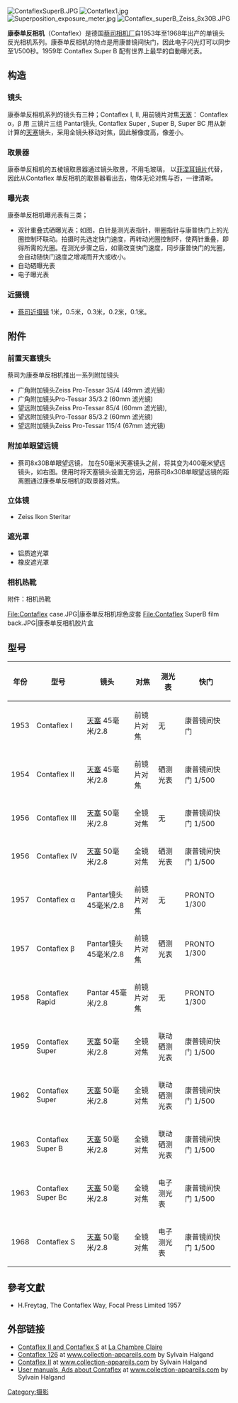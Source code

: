 [[File:ContaflexSuperB.JPG|thumb]]
[[File:Contaflex1.jpg|thumb]]
[[File:Superposition_exposure_meter.jpg|thumb]]
[[File:Contaflex_superB_Zeiss_8x30B.JPG|thumb]]

'''康泰单反相机'''（Contaflex）是德国[[蔡司相机厂|蔡司相机厂]]自1953年至1968年出产的单镜头反光相机系列。康泰单反相机的特点是用康普镜间快门，因此电子闪光灯可以同步至1/500秒。1959年 Contaflex Super B 配有世界上最早的自動曝光表。

==构造==
===镜头===
康泰单反相机系列的镜头有三种；Contaflex I, II, 用前镜片对焦[[天塞|天塞]]： Contaflex α，β 用 三镜片三组 Pantar镜头,  Contaflex Super ,  Super B, Super BC 用从新计算的[[天塞|天塞]]镜头，采用全镜头移动对焦，因此解像度高，像差小。

===取景器===
康泰单反相机的五棱镜取景器通过镜头取景，不用毛玻璃， 以[[菲涅耳镜片|菲涅耳镜片]]代替，因此从Contaflex 单反相机的取景器看出去，物体无论对焦与否，一律清晰。

===曝光表===
康泰单反相机曝光表有三类；
*双针重叠式硒曝光表；如图，白针是测光表指针，带圈指针与康普快门上的光圈控制环联动。拍摄时先选定快门速度，再转动光圈控制环，使两针重叠，即得所需的光圈。在测光步骤之后，如需改变快门速度，同步康普快门的光圈，会自动随快门速度之增减而开大或收小。
*自动硒曝光表
*电子曝光表
===近摄镜===
*[[蔡司|蔡司]][[近摄镜|近摄镜]]  1米，0.5米，0.3米，0.2米，0.1米。
==附件==

===前置天塞镜头===
蔡司为康泰单反相机推出一系列附加镜头
*广角附加镜头Zeiss Pro-Tessar 35/4 (49mm 滤光镜)
*广角附加镜头Pro-Tessar 35/3.2 (60mm 滤光镜) 
*望远附加镜头Zeiss Pro-Tessar 85/4 (60mm 滤光镜), 
*望远附加镜头Pro-Tessar 85/3.2 (60mm 滤光镜) 
*望远附加镜头Zeiss Pro-Tessar 115/4 (67mm 滤光镜)

===附加单眼望远镜===
*蔡司8x30B单眼望远镜， 加在50毫米天塞镜头之前，将其变为400毫米望远镜头，如右图。使用时将天塞镜头设置无穷远，用蔡司8x30B单眼望远镜的距离圈通过康泰单反相机的取景器对焦。
===立体镜===
*Zeiss Ikon Steritar
===遮光罩===
*铝质遮光罩
*橡皮遮光罩
===相机热靴===
附件：相机热靴
<gallery>
File:Contaflex case.JPG|康泰单反相机棕色皮套
File:Contaflex SuperB film back.JPG|康泰单反相机胶片盒
</gallery>

==型号==
{| border="0" width="900" align="center" style="border: 5px solid #999; background-color:#FFFFFF"
|-align="center" bgcolor="#CCCCCC"
! 年份
! 型号
! 镜头
! 对焦
! 测光表
! 快门
|-----
| 1953
| Contaflex I
| [[天塞|天塞]] 45毫米/2.8
| 前镜片对焦
| 无
| 康普镜间快门
|-----bgcolor="#EFEFEF"
| 1954
| Contaflex II
| [[天塞|天塞]] 45毫米/2.8
| 前镜片对焦
| 硒测光表
| 康普镜间快门 1/500
|-----
| 1956
| Contaflex III
| [[天塞|天塞]] 50毫米/2.8
| 全镜对焦
| 无
| 康普镜间快门 1/500
|-----bgcolor="#EFEFEF"
| 1956
| Contaflex IV
| [[天塞|天塞]] 50毫米/2.8
| 全镜对焦
| 硒测光表
| 康普镜间快门 1/500
|-----
| 1957
| Contaflex α
| Pantar镜头 45毫米/2.8
| 前镜片对焦
| 无
| PRONTO   1/300
|-----bgcolor="#EFEFEF"
| 1957
| Contaflex β
| Pantar镜头 45毫米/2.8
| 前镜片对焦
| 硒测光表
| PRONTO   1/300
|-----bgcolor="#EFEFEF"
| 1958
| Contaflex Rapid
| Pantar 45毫米/2.8
| 前镜片对焦
| 无
| PRONTO   1/300
|-----
| 1959
| Contaflex Super
| [[天塞|天塞]] 50毫米/2.8
| 全镜对焦
| 联动硒测光表
|  康普镜间快门 1/500
|-----bgcolor="#EFEFEF"
| 1962
| Contaflex Super
| [[天塞|天塞]] 50毫米/2.8
| 全镜对焦
| 联动硒测光表
|  康普镜间快门 1/500
|-----
| 1963
| Contaflex Super B
| [[天塞|天塞]] 50毫米/2.8
| 全镜对焦
| 联动硒测光表
| 康普镜间快门 1/500
|-----bgcolor="#EFEFEF"
| 1963
| Contaflex Super Bc
| [[天塞|天塞]] 50毫米/2.8
| 全镜对焦
| 电子测光表
| 康普镜间快门 1/500
|-----bgcolor="#EFEFEF"
| 1968
| Contaflex S
| [[天塞|天塞]] 50毫米/2.8
| 全镜对焦
| 电子测光表
|  康普镜间快门 1/500
|}


==參考文獻==
<div class="references-small">
<references />
</div>
*H.Freytag, The Contaflex Way, Focal Press Limited 1957

==外部链接==
*[http://www.pluto.dti.ne.jp/~masaki-k/camera%20contaflex.htm Contaflex II and Contaflex S] {{Wayback|url=http://www.pluto.dti.ne.jp/~masaki-k/camera%20contaflex.htm |date=20120207084208 }} at [http://www.pluto.dti.ne.jp/~masaki-k/newpage2.htm La Chambre Claire] {{Wayback|url=http://www.pluto.dti.ne.jp/~masaki-k/newpage2.htm |date=20190316205839 }}
* [http://www.collection-appareils.com/zeiss/html/zeiss_contaflex_126.php Contaflex 126] at [https://web.archive.org/web/20071113213309/http://www.collection-appareils.com/ www.collection-appareils.com] by Sylvain Halgand
* [http://www.collection-appareils.com/zeiss/html/zeiss_contaflex_II.php Contaflex II] at [https://web.archive.org/web/20071113213309/http://www.collection-appareils.com/ www.collection-appareils.com] by Sylvain Halgand
* [http://www.collection-appareils.com/zeiss/html/complements.php User manuals, Ads about Contaflex] at [https://web.archive.org/web/20071113213309/http://www.collection-appareils.com/ www.collection-appareils.com] by Sylvain Halgand

[[Category:摄影|Category:摄影]]